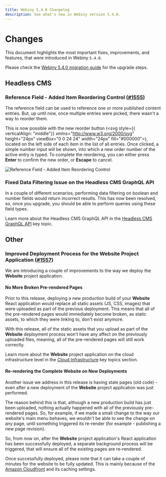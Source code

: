 ```yaml
---
title: Webiny 5.4.0 Changelog
description: See what's new in Webiny version 5.4.0.
---
```



# Changes

This document highlights the most important fixes, improvements, and features, that were introduced in Webiny `5.4.0`.

<Alert type="info" title="How To Upgrade?">

Please check the [Webiny 5.4.0 migration guide](/docs/release-notes/5.4.0/upgrade-guide) for the upgrade steps.

</Alert>

## Headless CMS

### Reference Field - Added Item Reordering Control ([#1555](https://github.com/webiny/webiny-js/pull/1555))

The reference field can be used to reference one or more published content entries. But, up until now, once multiple entries were picked, there wasn't a way to reorder them.

This is now possible with the new reorder button (<svg style={{ verticalAlign: "middle"}} xmlns="http://www.w3.org/2000/svg" height="24px" viewBox="0 0 24 24" width="24px" fill="#000000"><path d="M0 0h24v24H0z" fill="none"/><path d="M3 15h18v-2H3v2zm0 4h18v-2H3v2zm0-8h18V9H3v2zm0-6v2h18V5H3z"/></svg>), located on the left side of each item in the list of all entries. Once clicked, a simple number input will be shown, into which a new order number of the active entry is typed. To complete the reordering, you can either press **Enter** to confirm the new order, or **Escape** to cancel.

![Reference Field - Added Item Reordering Control](./reorder-ui.gif)

### Fixed Data Filtering Issue on the Headless CMS GraphQL API

In a couple of different scenarios, performing data filtering on boolean and number fields would return incorrect results. This has now been resolved, so, once you upgrade, you should be able to perform queries using these field types.

<Alert type="info" title="Headless CMS GraphQL API">

Learn more about the Headless CMS GraphQL API in the [Headless CMS GraphQL API](/docs/key-topics/webiny-applications/headless-cms/graphql-api) key topic.

</Alert>

## Other

### Improved Deployment Process for the Website Project Application ([#1557](https://github.com/webiny/webiny-js/pull/1557))

We are introducing a couple of improvements to the way we deploy the **Website** project application.

#### No More Broken Pre-rendered Pages

Prior to this release, deploying a new production build of your **Website** React application would replace all static assets (JS, CSS, images) that were uploaded as part of the previous deployment. This means that all of the pre-rendered pages would immediately become broken, as static assets, to which they were linking to, don't exist anymore.

With this release, all of the static assets that you upload as part of the **Website** deployment process won't have any affect on the previously uploaded files, meaning, all of the pre-rendered pages will still work correctly.

<Alert type="info">

Learn more about the **Website** project application on the cloud infrastructure level in the [Cloud Infrastructure](/docs/key-topics/cloud-infrastructure/website/introduction) key topics section.

</Alert>

#### Re-rendering the Complete Website on New Deployments

Another issue we address in this release is having stale pages (old code) - even after a new deployment of the **Website** project application was just performed.

The reason behind this is that, although a new production build has just been uploaded, nothing actually happened with all of the previously pre-rendered pages. So, for example, if we made a small change to the way our website's main menu behaves, we wouldn't be able to see the change on any page, until something triggered its re-render (for example - publishing a new page revision).

So, from now on, after the **Website** project application's React application has been successfully deployed, a separate background process will be triggered, that will ensure all of the existing pages are re-rendered.

Once successfully deployed, please note that it can take a couple of minutes for the website to be fully updated. This is mainly because of the [Amazon Cloudfront](https://aws.amazon.com/cloudfront/) and its caching settings.
